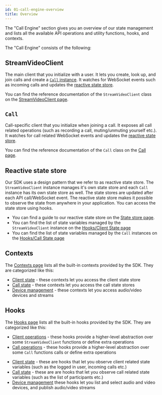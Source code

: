 ```yaml
---
id: 01-call-engine-overview
title: Overview
---
```



The "Call Engine" section gives you an overview of our state management and lists all the available API operations and utility functions, hooks, and contexts.

The "Call Engine" consists of the following:

## StreamVideoClient

The main client that you initialize with a user. It lets you create, look up, and join calls and create a [`Call` instance](#call). It watches for WebSocket events such as incoming calls and updates the [reactive state store](#reactive-state-store).

You can find the reference documentation of the `StreamVideoClient` class on the [StreamVideoClient page](./StreamVideoClient.md).

## `Call`

Call-specific client that you initialize when joining a call. It exposes all call related operations (such as recording a call, muting/unmuting yourself etc.). It watches for call related WebSocket events and updates the [reactive state store](#reactive-state-store).

You can find the reference documentation of the `Call` class on the [Call page](./Call.md).

## Reactive state store

Our SDK uses a design pattern that we refer to as reactive state store. The `StreamVideoClient` instance manages it's own state store and each `Call` instance has its own state store as well. The state stores are updated after each API call/WebSocket event. The reactive state store makes it possible to observe the state from anywhere in your application. You can access the state store using hooks.

- You can find a guide to our reactive state store on the [State store page](./02-state-store.mdx).
- You can find the list of state variables managed by the `StreamVideoClient` instance on the [Hooks/Client State page](./hooks.md/#client-state)
- You can find the list of state variables managed by the `Call` instances on the [Hooks/Call State page](./hooks.md/#call-state)

## Contexts

The [Contexts page](./contexts.md) lists all the built-in contexts provided by the SDK. They are categorized like this:

- [Client state](./contexts.md/#client-state) - these contexts let you access the client state store
- [Call state](./contexts.md/#call-state) - these contexts let you access the call state stores
- [Device management](./contexts.md/#device-management) - these contexts let you access audio/video devices and streams

## Hooks

The [Hooks page](./hooks.md) lists all the built-in hooks provided by the SDK. They are categorized like this:

<SDKSpecific name="reactnative">

- [Client operations](./hooks.md/#client-operations) - these hooks provide a
  higher-level abstraction over some `StreamVideoClient` functions or define
  extra operations
- [Call operations](./hooks.md/#call-operations) - these
  hooks provide a higher-level abstraction over some `Call` functions calls or
  define extra operations

</SDKSpecific>

- [Client state](./hooks.md/#client-state) - these are hooks that let you observe
  client related state variables (such as the logged in user, incoming calls etc.)
- [Call state](./hooks.md/#call-state) - these are are hooks that let you observe
  call related state variables (such as the list of participants etc.)
- [Device management](./hooks.md/#device-management) these hooks let you list and select audio and video devices, and publish audio/video
  streams
